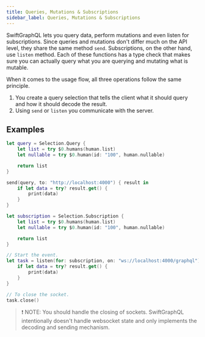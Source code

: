```yaml
---
title: Queries, Mutations & Subscriptions
sidebar_label: Queries, Mutations & Subscriptions
---
```


SwiftGraphQL lets you query data, perform mutations and even listen for subscriptions. Since queries and mutations don't differ much on the API level, they share the same method `send`. Subscriptions, on the other hand, use `listen` method. Each of these functions has a type check that makes sure you can actually query what you are querying and mutating what is mutable.

When it comes to the usage flow, all three operations follow the same principle.

1. You create a query selection that tells the client what it should query and how it should decode the result.
1. Using `send` or `listen` you communicate with the server.

## Examples

```swift
let query = Selection.Query {
    let list = try $0.humans(human.list)
    let nullable = try $0.human(id: "100", human.nullable)

    return list
}

send(query, to: "http://localhost:4000") { result in
    if let data = try? result.get() {
        print(data)
    }
}

let subscription = Selection.Subscription {
    let list = try $0.humans(human.list)
    let nullable = try $0.human(id: "100", human.nullable)

    return list
}

// Start the event.
let task = listen(for: subscription, on: "ws://localhost:4000/graphql") { result in
    if let data = try? result.get() {
        print(data)
    }
}

// To close the socket.
task.close()
```

> ❗️ NOTE: You should handle the closing of sockets. SwiftGraphQL intentionally doesn't handle websocket state and only implements the decoding and sending mechanism.
